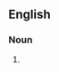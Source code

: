 {{also|Dissenters}}
==English==

===Noun===
{{head|en|noun plural form}}

# {{plural of|dissenter|lang=en}}